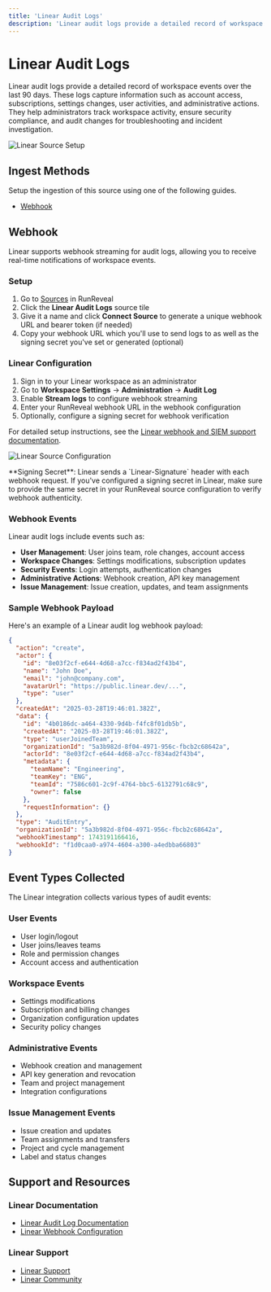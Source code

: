 ```yaml
---
title: 'Linear Audit Logs'
description: 'Linear audit logs provide a detailed record of workspace events including account access, subscriptions, and settings changes.'
---
```



# Linear Audit Logs

Linear audit logs provide a detailed record of workspace events over the last 90 days. These logs capture information such as account access, subscriptions, settings changes, user activities, and administrative actions. They help administrators track workspace activity, ensure security compliance, and audit changes for troubleshooting and incident investigation.

![Linear Source Setup](/linear-source-1.png)

## Ingest Methods

Setup the ingestion of this source using one of the following guides.

- [Webhook](#Webhook)

## Webhook

Linear supports webhook streaming for audit logs, allowing you to receive real-time notifications of workspace events.

### Setup

1. Go to [Sources](https://app.runreveal.com/dash/sources/add) in RunReveal
2. Click the **Linear Audit Logs** source tile
3. Give it a name and click **Connect Source** to generate a unique webhook URL and bearer token (if needed)
4. Copy your webhook URL which you'll use to send logs to as well as the signing secret you've set or generated (optional)

### Linear Configuration

1. Sign in to your Linear workspace as an administrator
2. Go to **Workspace Settings** → **Administration** → **Audit Log**
3. Enable **Stream logs** to configure webhook streaming
4. Enter your RunReveal webhook URL in the webhook configuration
5. Optionally, configure a signing secret for webhook verification

For detailed setup instructions, see the [Linear webhook and SIEM support documentation](https://linear.app/docs/audit-log#webhook-and-siem-support).

![Linear Source Configuration](/linear-source-2.png)

<Callout type="info">
**Signing Secret**: Linear sends a `Linear-Signature` header with each webhook request. If you've configured a signing secret in Linear, make sure to provide the same secret in your RunReveal source configuration to verify webhook authenticity.
</Callout>

### Webhook Events

Linear audit logs include events such as:

- **User Management**: User joins team, role changes, account access
- **Workspace Changes**: Settings modifications, subscription updates
- **Security Events**: Login attempts, authentication changes
- **Administrative Actions**: Webhook creation, API key management
- **Issue Management**: Issue creation, updates, and team assignments

### Sample Webhook Payload

Here's an example of a Linear audit log webhook payload:

```json
{
  "action": "create",
  "actor": {
    "id": "8e03f2cf-e644-4d68-a7cc-f834ad2f43b4",
    "name": "John Doe",
    "email": "john@company.com",
    "avatarUrl": "https://public.linear.dev/...",
    "type": "user"
  },
  "createdAt": "2025-03-28T19:46:01.382Z",
  "data": {
    "id": "4b0186dc-a464-4330-9d4b-f4fc8f01db5b",
    "createdAt": "2025-03-28T19:46:01.382Z",
    "type": "userJoinedTeam",
    "organizationId": "5a3b982d-8f04-4971-956c-fbcb2c68642a",
    "actorId": "8e03f2cf-e644-4d68-a7cc-f834ad2f43b4",
    "metadata": {
      "teamName": "Engineering",
      "teamKey": "ENG",
      "teamId": "7586c601-2c9f-4764-bbc5-6132791c68c9",
      "owner": false
    },
    "requestInformation": {}
  },
  "type": "AuditEntry",
  "organizationId": "5a3b982d-8f04-4971-956c-fbcb2c68642a",
  "webhookTimestamp": 1743191166416,
  "webhookId": "f1d0caa0-a974-4604-a300-a4edbba66803"
}
```

## Event Types Collected

The Linear integration collects various types of audit events:

### User Events
- User login/logout
- User joins/leaves teams
- Role and permission changes
- Account access and authentication

### Workspace Events
- Settings modifications
- Subscription and billing changes
- Organization configuration updates
- Security policy changes

### Administrative Events
- Webhook creation and management
- API key generation and revocation
- Team and project management
- Integration configurations

### Issue Management Events
- Issue creation and updates
- Team assignments and transfers
- Project and cycle management
- Label and status changes

## Support and Resources

### Linear Documentation
- [Linear Audit Log Documentation](https://linear.app/docs/audit-log)
- [Linear Webhook Configuration](https://linear.app/docs/audit-log#webhook-and-siem-support)

### Linear Support
- [Linear Support](https://linear.app/support)
- [Linear Community](https://linear.app/community)
